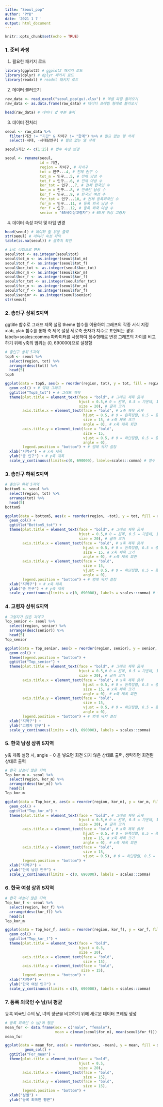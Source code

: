 ```yaml
---
title: "Seoul_pop"
author: "PYB"
date: '2021 1 7 '
output: html_document
---
```


```r
knitr::opts_chunk$set(echo = TRUE)
```

### 1. 준비 과정
(1) 필요한 패키지 로드
```r
library(ggplot2) # ggplot2 패키지 로드
library(dplyr) # dplyr 패키지 로드
library(readxl) # readxl 패키지 로드
```

(2) 데이터 불러오기
```r
raw_data <- read_excel("seoul_pop(gu).xlsx") # 엑셀 파일 불러오기
raw_data <- as.data.frame(raw_data) # 데이터 프레임 형태로 불러오기

head(raw_data) # 데이터 앞 부분 출력
```

(3) 데이터 전처리
```r
seoul <- raw_data %>% 
  filter(기간 != "기간" & 자치구 != "합계") %>% # 필요 없는 행 삭제
  select(-세대, -세대당인구) # 필요 없는 열 삭제

seoul$기간 <- c(1:25) # 변수 속성 변경

seoul <- rename(seoul,
                id = 기간,
                region = 자치구, # 자치구
                tot = 인구...4, # 전체 인구 수
                tot_m = 인구...5, # 전체 남성 수
                tot_f = 인구...6, # 전체 여성 수
                kor_tot = 인구...7, # 전체 한국인 수
                kor_m = 인구...8, # 한국인 남성 수
                kor_f = 인구...9, # 한국인 여성 수
                for_tot = 인구...10, # 전체 등록외국인 수
                for_m = 인구...11, # 등록 외국 남성 수
                for_f = 인구...12, # 등록 외국 여성 수
                senior = "65세이상고령자") # 65세 이상 고령자
```

(4) 데이터 속성 파악 및 타입 변경
```r
head(seoul) # 데이터 앞 부분 출력
str(seoul) # 데이터 속성 파악
table(is.na(seoul)) # 결측치 확인

# int 타입으로 변환
seoul$tot <- as.integer(seoul$tot) 
seoul$tot_m <- as.integer(seoul$tot_m)
seoul$tot_f <- as.integer(seoul$tot_f)
seoul$kor_tot <- as.integer(seoul$kor_tot)
seoul$kor_m <- as.integer(seoul$kor_m)
seoul$kor_f <- as.integer(seoul$kor_f)
seoul$for_tot <- as.integer(seoul$for_tot)
seoul$for_m <- as.integer(seoul$for_m)
seoul$for_f <- as.integer(seoul$for_f)
seoul$senior <- as.integer(seoul$senior)
str(seoul)
```

### 2. 총인구 상위 5지역
ggtitle 함수로 그래프 제목 설정
theme 함수를 이용하여 그래프의 각종 서식 지정
xlab, ylab 함수를 통해 축 제목 설정
세로축 숫자가 지수로 표현되는 경우 labels=scales::comma 파라미터를 사용하여 정수형태로 변경
그래프의 차이를 비교하기 위해 y축의 범위는 (0, 690000)으로 설정함
```r
# 총인구 상위 5지역
top5 <- seoul %>% 
  select(region, tot) %>% 
  arrange(desc(tot)) %>% 
  head(5)
top5

ggplot(data = top5, aes(x = reorder(region, tot), y = tot, fill = region)) + 
  geom_col() + # 막대 그래프
  ggtitle("Top5_tot") + # 그래프 제목
  theme(plot.title = element_text(face = "bold", # 그래프 제목 굵게
                                  hjust = 0.5,# 0 = 왼쪽, 0.5 = 가운데, 1 = 오른쪽
                                  size = 20), # 글자 크기
        axis.title.x = element_text(face = "bold", # x축 제목 굵게
                                    hjust = 0.5, # 0 = 왼쪽정렬, 0.5 = 중앙정렬, 1 = 우측정렬
                                    size = 15, # x축 제목 크기
                                    angle = 0), # x축 제목 회전
        axis.title.y = element_text(face = "bold",
                                    size = 15, 
                                    vjust = 0.5, # 0 = 하단정렬, 0.5 = 중앙정렬, 1 = 상단정렬
                                    angle = 0),
        legend.position = "bottom") + # 범례 위치 설정
  xlab("지역구") + # x축 제목
  ylab("총 인구") + # y축 제목
  scale_y_continuous(limits=c(0, 690000), labels=scales::comma) # 정수 형태로 축 범위 설정
```

### 3. 총인구 하위 5지역
```r
# 총인구 하위 5지역
bottom5 <- seoul %>% 
  select(region, tot) %>% 
  arrange(tot) %>% 
  head(5)
bottom5

ggplot(data = bottom5, aes(x = reorder(region, -tot), y = tot, fill = region)) +
  geom_col() +
  ggtitle("Bottom5_tot") +
  theme(plot.title = element_text(face = "bold", # 그래프 제목 굵게
                                  hjust = 0.5,# 0 = 왼쪽, 0.5 = 가운데, 1 = 오른쪽
                                  size = 20), # 글자 크기
        axis.title.x = element_text(face = "bold", # x축 제목 굵게
                                    hjust = 0.5, # 0 = 왼쪽정렬, 0.5 = 중앙정렬, 1 = 우측정렬
                                    size = 15, # x축 제목 크기
                                    angle = 0), # x축 제목 회전
        axis.title.y = element_text(face = "bold",
                                    size = 15, 
                                    vjust = 0.5, # 0 = 하단정렬, 0.5 = 중앙정렬, 1 = 상단정렬
                                    angle = 0),
        legend.position = "bottom") + # 범례 위치 설정
  xlab("지역구") + # x축 제목
  ylab("총 인구") + # y축 제목
  scale_y_continuous(limits = c(0, 690000), labels = scales::comma) # 정수 형태로 축 범위 설정
```

### 4. 고령자 상위 5지역
```r
# 고령자가 많은 지역구
Top_senior <- seoul %>% 
  select(region, senior) %>% 
  arrange(desc(senior)) %>% 
  head(5)
Top_senior

ggplot(data = Top_senior, aes(x = reorder(region, senior), y = senior, fill = region)) +
  geom_col() +
  theme(legend.position = "bottom") +
  ggtitle("Top_senior") +
  theme(plot.title = element_text(face = "bold", # 그래프 제목 굵게
                                  hjust = 0.5,# 0 = 왼쪽, 0.5 = 가운데, 1 = 오른쪽
                                  size = 20), # 글자 크기
        axis.title.x = element_text(face = "bold", # x축 제목 굵게
                                    hjust = 0.5, # 0 = 왼쪽정렬, 0.5 = 중앙정렬, 1 = 우측정렬
                                    size = 15, # x축 제목 크기
                                    angle = 0), # x축 제목 회전
        axis.title.y = element_text(face = "bold",
                                    size = 15, 
                                    vjust = 0.5, # 0 = 하단정렬, 0.5 = 중앙정렬, 1 = 상단정렬
                                    angle = 0),
        legend.position = "bottom") + # 범례 위치 설정
  xlab("지역구") +
  ylab("고령자 인구") +
  scale_y_continuous(limits = c(0, 690000), labels = scales::comma)
```

### 5. 한국 남성 상위 5지역
y축 제목 설정 시, angle = 0 을 넣으면 회전 되지 않은 상태로 출력,
                               생략하면 회전된 상태로 출력
```r
# 한국 남성이 많은 지역
Top_kor_m <- seoul %>% 
  select(region, kor_m) %>% 
  arrange(desc(kor_m)) %>% 
  head(5)
Top_kor_m

ggplot(data = Top_kor_m, aes(x = reorder(region, kor_m), y = kor_m, fill = region)) +
  geom_col() +
  ggtitle("Top_kor_m") +
  theme(plot.title = element_text(face = "bold", # 그래프 제목 굵게
                                  hjust = 0.5,# 0 = 왼쪽, 0.5 = 가운데, 1 = 오른쪽
                                  size = 20), # 글자 크기
        axis.title.x = element_text(face = "bold", # x축 제목 굵게
                                    hjust = 0.5, # 0 = 왼쪽정렬, 0.5 = 중앙정렬, 1 = 우측정렬
                                    size = 15, # x축 제목 크기
                                    angle = 0), # x축 제목 회전
        axis.title.y = element_text(face = "bold",
                                    size = 15, 
                                    vjust = 0.5), # 0 = 하단정렬, 0.5 = 중앙정렬, 1 = 상단정렬
        legend.position = "bottom") +
  xlab("지역구") +
  ylab("한국 남성 인구") + 
  scale_y_continuous(limits = c(0, 690000), labels = scales::comma)
```

### 6. 한국 여성 상위 5지역
```r
# 한국 여성이 많은 지역
Top_kor_f <- seoul %>% 
  select(region, kor_f) %>% 
  arrange(desc(kor_f)) %>% 
  head(5)
Top_kor_m

ggplot(data = Top_kor_f, aes(x = reorder(region, kor_f), y = kor_f, fill = region)) +
  geom_col() +
  ggtitle("Top_kor_f") + 
  theme(plot.title = element_text(face = "bold",
                                  hjust = 0.5,
                                  size = 20),
        axis.title.x = element_text(face = "bold",
                                    size = 15),
        axis.title.y = element_text(face = "bold",
                                   size = 15),
        legend.position = "bottom") +
  xlab("지역구") +
  ylab("한국 여성 인구") + 
  scale_y_continuous(limits = c(0, 690000), labels = scales::comma)
```

### 7. 등록 외국인 수 남/녀 평균
등록 외국인 수의 남, 녀의 평균을 비교하기 위해 새로운 데이터 프레임 생성
```r
# 등록 외국인 수 남/여 평균
mean_for <- data.frame(sex = c("male", "female"),
                       mean = c(mean(seoul$for_m), mean(seoul$for_f)))
mean_for

ggplot(data = mean_for, aes(x = reorder(sex, -mean), y = mean, fill = sex)) +
         geom_col() +
  ggtitle("For_mean") +
  theme(plot.title = element_text(face = "bold",
                                  hjust = 0.5,
                                  size = 20),
        axis.title.x = element_text(face = "bold",
                                    size = 15),
        axis.title.y = element_text(face = "bold",
                                    size = 15),
        legend.position = "bottom") +
  xlab("성별") +
  ylab("등록 외국인 평균")
```

